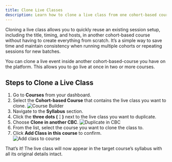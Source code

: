 ```yaml
---
title: Clone Live Classes
description: Learn how to clone a live class from one cohort-based course to another in just a few clicks.
---
```


Cloning a live class allows you to quickly reuse an existing session setup, including the title, timing, and hosts, in another cohort-based course without having to create everything from scratch. It’s a simple way to save time and maintain consistency when running multiple cohorts or repeating sessions for new batches.

<Tip>
You can clone a live event inside another cohort-based-course you have on the platform. This allows you to go live at once in two or more courses.
</Tip>

## Steps to Clone a Live Class

1. Go to **Courses** from your dashboard.  
2. Select the **Cohort-based Course** that contains the live class you want to clone. 
![Course Builder](https://67d6ad5ef66ee0901532fd2f.storage.fermion.app/public-uncached/object-store-public-files/uploads/06-10-2025/open%20course%20builder.wfarfd.png)
3. Navigate to the **Syllabus** section.  
4. Click the **three dots (⋮)** next to the live class you want to duplicate.
5. Choose **Clone in another CBC**. 
![Duplicate in CBC](https://67d6ad5ef66ee0901532fd2f.storage.fermion.app/public-uncached/object-store-public-files/uploads/06-10-2025/syllabus.gcnvyk.png) 
6. From the list, select the course you want to clone the class to.  
7. Click **Add Class in this course** to confirm.  
![Add class to course](https://67d6ad5ef66ee0901532fd2f.storage.fermion.app/public-uncached/object-store-public-files/uploads/06-10-2025/add%20class.mqrkwm.png)

That’s it! The live class will now appear in the target course’s syllabus with all its original details intact.
